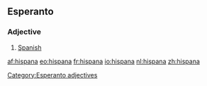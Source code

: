 ==Esperanto==
===Adjective===
{{eo-adj}}
# [[Spanish]] 

[[Category:Esperanto adjectives]]

[[af:hispana]]
[[eo:hispana]]
[[fr:hispana]]
[[io:hispana]]
[[nl:hispana]]
[[zh:hispana]]